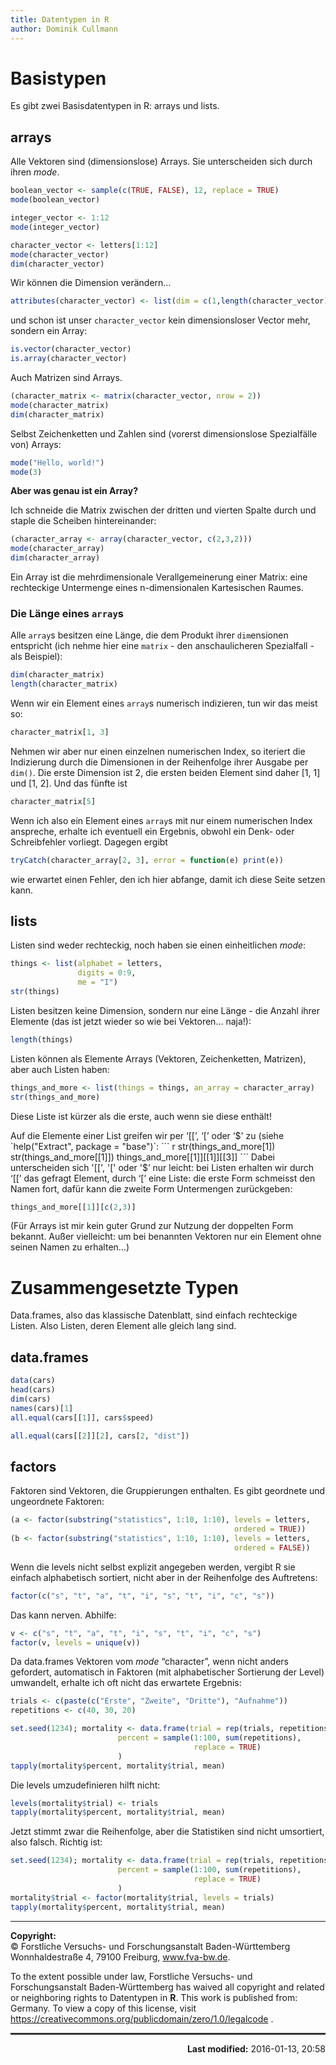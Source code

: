 ```yaml
---
title: Datentypen in R
author: Dominik Cullmann
---
```


# Basistypen
Es gibt zwei Basisdatentypen in R: arrays und lists.

## arrays
Alle Vektoren sind (dimensionslose) Arrays. Sie unterscheiden sich durch ihren
*mode*.
``` r
boolean_vector <- sample(c(TRUE, FALSE), 12, replace = TRUE)
mode(boolean_vector)

integer_vector <- 1:12
mode(integer_vector)

character_vector <- letters[1:12]
mode(character_vector)
dim(character_vector)
``` 
Wir können die Dimension verändern... 

``` r
attributes(character_vector) <- list(dim = c(1,length(character_vector)))
``` 
und schon ist unser `character_vector` kein dimensionsloser Vector mehr, sondern
ein Array:
``` r
is.vector(character_vector)
is.array(character_vector)
``` 


Auch Matrizen sind Arrays.
``` r
(character_matrix <- matrix(character_vector, nrow = 2))
mode(character_matrix)
dim(character_matrix)

``` 
Selbst Zeichenketten und Zahlen sind (vorerst dimensionslose Spezialfälle von) 
Arrays:
``` r
mode("Hello, world!")
mode(3)

``` 


**Aber was genau ist ein Array?**

Ich schneide die Matrix zwischen der dritten und vierten Spalte durch und staple
die Scheiben hintereinander:

``` r
(character_array <- array(character_vector, c(2,3,2)))
mode(character_array)
dim(character_array)
``` 
Ein Array ist die mehrdimensionale Verallgemeinerung einer Matrix: eine
rechteckige Untermenge eines n-dimensionalen Kartesischen Raumes. 

### Die L&auml;nge eines `array`s
Alle `array`s besitzen eine L&auml;nge, die dem Produkt ihrer `dim`ensionen
entspricht (ich nehme hier eine `matrix` - den anschaulicheren Spezialfall - 
als Beispiel):
``` r
dim(character_matrix)
length(character_matrix)
``` 
Wenn wir ein Element eines `array`s numerisch indizieren, tun wir das meist so:
``` r
character_matrix[1, 3]
```
Nehmen wir aber nur einen einzelnen numerischen Index, so iteriert die
Indizierung durch die Dimensionen in der Reihenfolge ihrer Ausgabe per `dim()`.
Die erste Dimension ist 2, die ersten beiden Element sind daher [1, 1] und [1,
2]. Und das f&uuml;nfte ist
``` r
character_matrix[5]
``` 
Wenn ich also ein Element eines `array`s mit nur einem numerischen Index
anspreche, erhalte ich eventuell ein Ergebnis, obwohl ein Denk- oder
Schreibfehler vorliegt. 
Dagegen ergibt
``` r
tryCatch(character_array[2, 3], error = function(e) print(e))
``` 
wie erwartet einen Fehler, den ich hier abfange, damit ich diese Seite setzen
kann.

## lists
Listen sind weder rechteckig, noch haben sie einen einheitlichen *mode*:
``` r
things <- list(alphabet = letters,
               digits = 0:9,
               me = "I")
str(things)
```
Listen besitzen keine Dimension, sondern nur eine Länge - die Anzahl ihrer
Elemente (das ist jetzt wieder so wie bei Vektoren... naja!):
``` r
length(things)
```


Listen können als Elemente Arrays (Vektoren, Zeichenketten, Matrizen), aber auch
Listen haben:
``` r
things_and_more <- list(things = things, an_array = character_array)
str(things_and_more)
```
Diese Liste ist kürzer als die erste, auch wenn sie diese enthält!

Auf die Elemente einer List greifen wir per '[[', '[' oder '$' zu (siehe
`help("Extract", package = "base")`:
``` r
str(things_and_more[1])
str(things_and_more[[1]])
things_and_more[[1]][[1]][[3]]
```
Dabei unterscheiden sich '[[', '[' oder '$' nur leicht:
bei Listen erhalten wir durch '[[' das gefragt Element, durch '[' eine Liste:
die erste Form schmeisst den Namen fort, dafür kann die zweite Form Untermengen
zurückgeben:
``` r
things_and_more[[1]][c(2,3)]
```
(Für Arrays ist mir kein guter Grund zur Nutzung der doppelten Form bekannt.
Außer vielleicht: um bei benannten Vektoren nur ein Element ohne seinen Namen zu
erhalten...)

# Zusammengesetzte Typen
Data.frames, also das klassische Datenblatt, sind einfach rechteckige Listen.
Also Listen, deren Element alle gleich lang sind. 

## data.frames
``` r
data(cars)
head(cars)
dim(cars)
names(cars)[1]
all.equal(cars[[1]], cars$speed) 

all.equal(cars[[2]][2], cars[2, "dist"])
```

## factors
Faktoren sind Vektoren, die Gruppierungen enthalten.
Es gibt  geordnete und ungeordnete Faktoren: 
``` r
(a <- factor(substring("statistics", 1:10, 1:10), levels = letters, 
                                                  ordered = TRUE))
(b <- factor(substring("statistics", 1:10, 1:10), levels = letters, 
                                                  ordered = FALSE))
```
Wenn die levels nicht selbst explizit angegeben werden, vergibt R sie einfach
alphabetisch sortiert, nicht aber in der Reihenfolge des Auftretens:
``` r
factor(c("s", "t", "a", "t", "i", "s", "t", "i", "c", "s")) 
```
Das kann nerven. Abhilfe:
``` r
v <- c("s", "t", "a", "t", "i", "s", "t", "i", "c", "s")
factor(v, levels = unique(v))
```
Da data.frames Vektoren vom *mode* "character", wenn nicht anders gefordert,
automatisch in Faktoren (mit alphabetischer Sortierung der Level) umwandelt,
erhalte ich oft nicht das erwartete Ergebnis:
``` r
trials <- c(paste(c("Erste", "Zweite", "Dritte"), "Aufnahme"))
repetitions <- c(40, 30, 20)

set.seed(1234); mortality <- data.frame(trial = rep(trials, repetitions),
                        percent = sample(1:100, sum(repetitions), 
                                         replace = TRUE)
                        ) 
tapply(mortality$percent, mortality$trial, mean) 
```
Die levels umzudefinieren hilft nicht:
``` r
levels(mortality$trial) <- trials
tapply(mortality$percent, mortality$trial, mean) 

```
Jetzt stimmt zwar die Reihenfolge, aber die Statistiken sind nicht umsortiert,
also falsch. Richtig ist:

``` r
set.seed(1234); mortality <- data.frame(trial = rep(trials, repetitions),
                        percent = sample(1:100, sum(repetitions), 
                                         replace = TRUE)
                        ) 
mortality$trial <- factor(mortality$trial, levels = trials)
tapply(mortality$percent, mortality$trial, mean) 

```
---
**Copyright:**  
&copy; Forstliche Versuchs- und Forschungsanstalt Baden-Württemberg
Wonnhaldestraße 4, 79100 Freiburg, [www.fva-bw.de](www.fva-bw.de).  

To the extent possible under law, Forstliche Versuchs- und Forschungsanstalt 
Baden-Württemberg has waived all copyright and related or neighboring rights to
Datentypen in **R**. This work is published from: Germany. 
To view a copy of this license, visit 
[https://creativecommons.org/publicdomain/zero/1.0/legalcode](https://creativecommons.org/publicdomain/zero/1.0/legalcode) 
.
<hr style="height:3px;border:none;color:#333;background-color:#333;" />
<p align="right">
**Last modified:** 2016-01-13, 20:58
</p>

